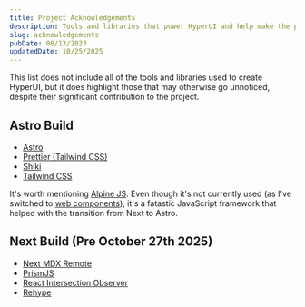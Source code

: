 ```yaml
---
title: Project Acknowledgements
description: Tools and libraries that power HyperUI and help make the project possible.
slug: acknowledgements
pubDate: 08/13/2023
updatedDate: 10/25/2025
---
```



<BaseAd />

This list does not include all of the tools and libraries used to create
HyperUI, but it does highlight those that may otherwise go unnoticed, despite
their significant contribution to the project.

## Astro Build

- [Astro](https://astro.build/)
- [Prettier (Tailwind CSS)](https://github.com/tailwindlabs/prettier-plugin-tailwindcss)
- [Shiki](https://shiki.matsu.io/)
- [Tailwind CSS](https://tailwindcss.com/)

It's worth mentioning [Alpine JS](https://alpinejs.dev/). Even though it's not currently used (as I've switched to [web components](https://developer.mozilla.org/en-US/docs/Web/API/Web_components)), it's a fatastic JavaScript framework that helped with the transition from Next to Astro.

## Next Build (Pre October 27th 2025)

- [Next MDX Remote](https://github.com/hashicorp/next-mdx-remote)
- [PrismJS](https://github.com/PrismJS/prism)
- [React Intersection Observer](https://github.com/thebuilder/react-intersection-observer)
- [Rehype](https://github.com/rehypejs)
